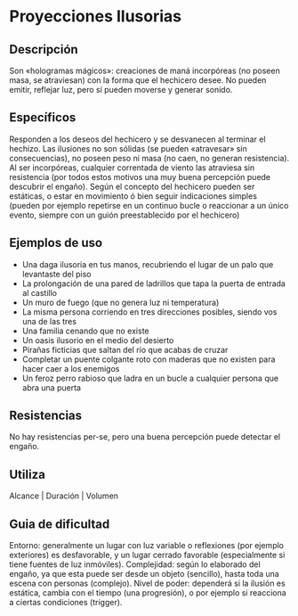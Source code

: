 # Proyecciones Ilusorias

## Descripción

Son «hologramas mágicos»: creaciones de maná incorpóreas (no poseen masa, se atraviesan) con la forma que el hechicero desee. No pueden emitir, reflejar luz, pero sí pueden moverse y generar sonido.

## Específicos

Responden a los deseos del hechicero y se desvanecen al terminar el hechizo. Las ilusiones no son sólidas (se pueden «atravesar» sin consecuencias), no poseen peso ni masa (no caen, no generan resistencia). Al ser incorpóreas, cualquier correntada de viento las atraviesa sin resistencia (por todos estos motivos una muy buena percepción puede descubrir el engaño).
Según el concepto del hechicero pueden ser estáticas, o estar en movimiento ó bien seguir indicaciones simples (pueden por ejemplo repetirse en un continuo bucle o reaccionar a un único evento, siempre con un guión preestablecido por el hechicero)

## Ejemplos de uso

- Una daga ilusoria en tus manos, recubriendo el lugar de un palo que levantaste del piso
- La prolongación de una pared de ladrillos que tapa la puerta de entrada al castillo
- Un muro de fuego (que no genera luz ni temperatura)
- La misma persona corriendo en tres direcciones posibles, siendo vos una de las tres
- Una familia cenando que no existe
- Un oasis ilusorio en el medio del desierto
- Pirañas ficticias que saltan del río que acabas de cruzar
- Completar un puente colgante roto con maderas que no existen para hacer caer a los enemigos
- Un feroz perro rabioso que ladra en un bucle a cualquier persona que abra una puerta

## Resistencias

No hay resistencias per-se, pero una buena percepción puede detectar el engaño.

## Utiliza

Alcance | Duración | Volumen

## Guia de dificultad

Entorno: generalmente un lugar con luz variable o reflexiones (por ejemplo exteriores) es desfavorable, y un lugar cerrado favorable (especialmente si tiene fuentes de luz inmóviles). Complejidad: según lo elaborado del engaño, ya que esta puede ser desde un objeto (sencillo), hasta toda una escena con personas (complejo). Nivel de poder: dependerá si la ilusión es estática, cambia con el tiempo (una progresión), o por ejemplo si reacciona a ciertas condiciones (trigger).

